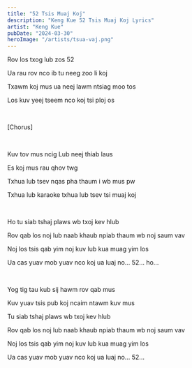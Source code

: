 ```yaml
---
title: "52 Tsis Muaj Koj"
description: "Keng Kue 52 Tsis Muaj Koj Lyrics"
artist: "Keng Kue"
pubDate: "2024-03-30"
heroImage: "/artists/tsua-vaj.png"
---
```


Rov los txog lub zos 52

Ua rau rov nco ib tu neeg zoo li koj

Txawm koj mus ua neej lawm ntsiag moo tos

Los kuv yeej tseem nco koj tsi ploj os

<br />

[Chorus]

<br />

Kuv tov mus ncig Lub neej thiab laus

Es koj mus rau qhov twg 

Txhua lub tsev nqas pha thaum i wb mus pw

Txhua lub karaoke txhua lub tsev tsi muaj koj

<br />

Ho tu siab tshaj plaws wb txoj kev hlub

Rov qab los noj lub naab khaub npiab thaum wb noj saum vav

Noj los tsis qab yim noj kuv lub kua muag yim los

Ua cas yuav mob yuav nco koj ua luaj no... 52...  ho...

<br />

Yog tig tau kub sij hawm rov qab mus

Kuv yuav tsis pub koj ncaim ntawm kuv mus

Tu siab tshaj plaws wb txoj kev hlub

Rov qab los noj lub naab khaub npiab thaum wb noj saum vav

Noj los tsis qab yim noj kuv lub kua muag yim los

Ua cas yuav mob yuav nco koj ua luaj no... 52...